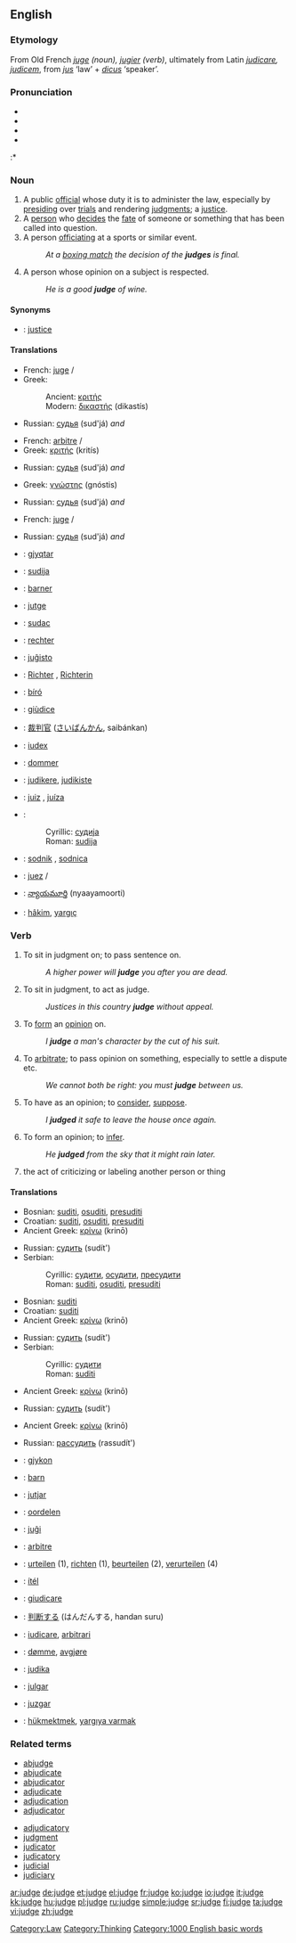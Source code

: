 ==English==

===Etymology===
From Old French ''[[juge]] (noun), [[jugier]] (verb)'', ultimately from Latin ''[[judicare]], [[judicem]]'', from ''[[jus]]'' ‘law’ + ''[[dicus]]'' ‘speaker’.

===Pronunciation===
*{{IPA|/dʒʌdʒ/}}
*{{SAMPA|/dZVdZ/}}
*{{AHD|/jŭj/}}
*{{audio|en-us-judge.ogg|Audio (US)}}
:*{{rhymes|ʌdʒ}}

===Noun===
{{en-noun}}

# A public [[official]] whose duty it is to administer the law, especially by [[presiding]] over [[trial]]s and rendering [[judgment]]s; a [[justice]].
# A [[person]] who [[decide]]s the [[fate]] of someone or something that has been called into question.
# A person [[officiate|officiating]] at a sports or similar event.
#:''At a [[boxing match]] the decision of the '''judges''' is final.''
# A person whose opinion on a subject is respected.
#:''He is a good '''judge''' of wine.''

====Synonyms====
*{{italbrac|official of the court}}: [[justice]]

====Translations====
{{trans-top|public judicial official}}
*French: [[juge]] {{m}}/{{f}}
*Greek:
*:Ancient: [[κριτής]] {{m}}
*:Modern: [[δικαστής]] (dikastís) {{c}}
{{trans-mid}}
*Russian: [[судья]] (sud'já) {{m}} ''and'' {{f}}
{{trans-bottom}}

{{trans-top|sports official}}
*French: [[arbitre]] {{m}}/{{f}}
*Greek: [[κριτής]] (kritís) {{c}}
{{trans-mid}}
*Russian: [[судья]] (sud'já) {{m}} ''and'' {{f}}
{{trans-bottom}}

{{trans-top|someone with valued opinions}}
*Greek: [[γνώστης]] (gnóstis) {{c}}
{{trans-mid}}
*Russian: [[судья]] (sud'já) {{m}} ''and'' {{f}}
{{trans-bottom}}

{{trans-top|someone deciding another's fate}}
*French: [[juge]] {{m}}/{{f}}
{{trans-mid}}
*Russian: [[судья]] (sud'já) {{m}} ''and'' {{f}}
{{trans-bottom}}

{{checktrans}}
{{trans-top|Translations to be categorised}}
*{{ttbc|Albanian}}: [[gjyqtar]] {{m}}
*{{ttbc|Bosnian}}: [[sudija#Bosnian|sudija]] {{m}}
*{{ttbc|Breton}}: [[barner]] {{m}}
*{{ttbc|Catalan}}: [[jutge]] {{m}}
*{{ttbc|Croatian}}: [[sudac#Croatian|sudac]] {{m}}
*{{ttbc|Dutch}}: [[rechter]] {{m}}
*{{ttbc|Esperanto}}: [[juĝisto]]
*{{ttbc|German}}: [[Richter]] {{m}}, [[Richterin]] {{f}}
*{{ttbc|Hungarian}}: [[bíró]]
*{{ttbc|Italian}}: [[giùdice]]
*{{ttbc|Japanese}}: [[裁判官]] ([[さいばんかん]], saibánkan)
*{{ttbc|Latin}}: [[iudex]] {{m}}
{{trans-mid}}
*{{ttbc|Norwegian}}: [[dommer]] {{m}}
*{{ttbc|[[Novial]]}}: [[judikere]], [[judikiste]]
*{{ttbc|Portuguese}}: [[juiz]] {{m}}, [[juíza]] {{f}}
*{{ttbc|Serbian}}:
*:Cyrillic: [[судија#Serbian|судија]] {{m}}
*:Roman: [[sudija#Serbian|sudija]] {{m}}
*{{ttbc|Slovene}}: [[sodnik]] {{m}}, [[sodnica]] {{f}}
*{{ttbc|Spanish}}: [[juez]] {{m}}/{{f}}
*{{ttbc|Telugu}}: [[న్యాయమూర్తి]] (nyaayamoorti)
*{{ttbc|Turkish}}: [[hakim|hâkim]], [[yargıç]]
{{trans-bottom}}

===Verb===
{{en-verb|judg|ing}}

# {{transitive}} To sit in judgment on; to pass sentence on.
#:''A higher power will '''judge''' you after you are dead.''
# {{intransitive}} To sit in judgment, to act as judge.
#:''Justices in this country '''judge''' without appeal.''
# {{transitive}} To [[form]] an [[opinion]] on.
#:''I '''judge''' a man's character by the cut of his suit.''
# {{intransitive}} To [[arbitrate]]; to pass opinion on something, especially to settle a dispute etc.
#:''We cannot both be right: you must '''judge''' between us.''
# {{transitive}} To have as an opinion; to [[consider]], [[suppose]].
#:''I '''judged''' it safe to leave the house once again.''
# {{intransitive}} To form an opinion; to [[infer]].
#: ''He '''judged''' from the sky that it might rain later.''
# the act of criticizing or labeling another person or thing

====Translations====
{{trans-top|''(transitive)'' To sit in judgment on; to pass sentence on}}
*Bosnian: [[suditi]], [[osuditi]], [[presuditi]]
*Croatian: [[suditi]], [[osuditi]], [[presuditi]]
*Ancient Greek: [[κρίνω]] (krinō)
{{trans-mid}}
*Russian: [[судить]] (sudít') {{impf}}
*Serbian:
*:Cyrillic: [[судити]], [[осудити]], [[пресудити]]
*:Roman: [[suditi#Serbian|suditi]], [[osuditi#Serbian|osuditi]], [[presuditi#Serbian|presuditi]]
{{trans-bottom}}

{{trans-top|''(intransitive)'' To sit in judgment on, to act as judge}}
*Bosnian: [[suditi]]
*Croatian: [[suditi]]
*Ancient Greek: [[κρίνω]] (krinō)
{{trans-mid}}
*Russian: [[судить]] (sudít') {{impf}}
*Serbian:
*:Cyrillic: [[судити]]
*:Roman: [[suditi#Serbian|suditi]]
{{trans-bottom}}

{{trans-top|To form an opinion on}}
*Ancient Greek: [[κρίνω]] (krinō)
{{trans-mid}}
*Russian: [[судить]] (sudít') {{impf}}
{{trans-bottom}}

{{trans-top|To arbitrate; to pass opinion on something}}
*Ancient Greek: [[κρίνω]] (krinō)
{{trans-mid}}
*Russian: [[рассудить]] (rassudít') {{pf}}
{{trans-bottom}}

{{checktrans}}
{{trans-top|Translations to be categorised}}
*{{ttbc|Albanian}}: [[gjykon]]
*{{ttbc|Breton}}: [[barn]]
*{{ttbc|Catalan}}: [[jutjar]]
*{{ttbc|Dutch}}: [[oordelen]]
*{{ttbc|Esperanto}}: [[juĝi]]
*{{ttbc|French}}: [[arbitre]]
*{{ttbc|German}}: [[urteilen]] (1), [[richten]] (1), [[beurteilen]] (2), [[verurteilen]] (4)
*{{ttbc|Hungarian}}: [[ítél]]
*{{ttbc|Italian}}: [[giudicare]]
{{trans-mid}}
*{{ttbc|Japanese}}: [[判断する]] (はんだんする, handan suru)
*{{ttbc|Latin}}: [[iudicare]], [[arbitrari]]
*{{ttbc|Norwegian}}: [[dømme]], [[avgjøre]]
*{{ttbc|[[Novial]]}}: [[judika]]
*{{ttbc|Portuguese}}: [[julgar]]
*{{ttbc|Spanish}}: [[juzgar]]
*{{ttbc|Turkish}}: [[hükmektmek]], [[yargıya varmak]]
{{trans-bottom}}

===Related terms===
{{top2}}
*[[abjudge]]
*[[abjudicate]]
*[[abjudicator]]
*[[adjudicate]]
*[[adjudication]]
*[[adjudicator]]
{{mid2}}
*[[adjudicatory]]
*[[judgment]]
*[[judicator]]
*[[judicatory]]
*[[judicial]]
*[[judiciary]]
{{bottom}}

[[Category:Law]]
[[Category:Thinking]]
[[Category:1000 English basic words]]

[[ar:judge]]
[[de:judge]]
[[et:judge]]
[[el:judge]]
[[fr:judge]]
[[ko:judge]]
[[io:judge]]
[[it:judge]]
[[kk:judge]]
[[hu:judge]]
[[pl:judge]]
[[ru:judge]]
[[simple:judge]]
[[sr:judge]]
[[fi:judge]]
[[ta:judge]]
[[vi:judge]]
[[zh:judge]]